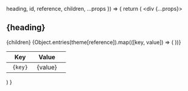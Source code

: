 
  heading,
  id,
  reference,
  children,
  ...props
}) => {
  return (
    <div {...props}>
      <h2
        variant="heading.h2"
        id={id}
        pt="8"
        mt="8|8|14|20"
        borderTopWidth="1px"
        scrollMarginTop="130px|40px"
        fontSize="3xl"
      >
        {heading}
      </h2>
      {children}
      <table w="full" rounded="md">
        <thead bg="muted">
          <tr>
            <th textAlign="left" p="2" fontWeight="semibold" w="40">
              Key
            </th>
            <th textAlign="left" p="2" fontWeight="semibold">
              Value
            </th>
            <th></th>
          </tr>
        </thead>
        <tbody>
          {Object.entries(theme[reference]).map(([key, value]) => (
            <tr key={key}>
              <td textAlign="left" p="2" borderTopWidth="1px">
                <code fontSize="xl" bg="muted" p="1" rounded="sm">
                  {key}
                </code>
              </td>
              <td textAlign="left" p="2" borderTopWidth="1px" fontSize="md">
                {value}
              </td>
              <td textAlign="right" p="2" borderTopWidth="1px">
                <CopyButton variant="icon" color="text" value={key} />
              </td>
            </tr>
          ))}
        </tbody>
      </table>
    </div>
  )
}
